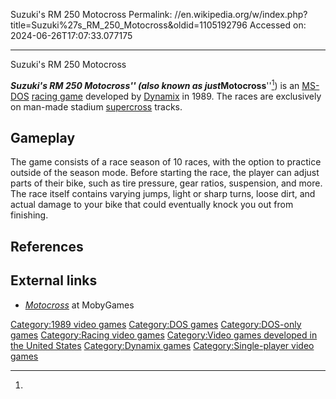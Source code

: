 Suzuki's RM 250 Motocross
Permalink: //en.wikipedia.org/w/index.php?title=Suzuki%27s_RM_250_Motocross&oldid=1105192796
Accessed on: 2024-06-26T17:07:33.077175



------
Suzuki's RM 250 Motocross
{{More citations needed|date=December 2021}}
{{Infobox VG
| title = Suzuki's RM 250 Motocross
| image = 
| caption= 
| developer = [[Dynamix]]
| publisher = [[Gamestar]]
| designer = [[Jeff Tunnell]]<ref name="JT">{{cite web|url=http://www.mobygames.com/game/dos/motocross|title=Motocross|work=MobyGames.com|accessdate=2010-12-10}}</ref>
| released = 1989
| genre = [[Racing game|Racing]]
| modes = [[Single-player video game|Single-player]]
| platforms = [[MS-DOS]]
}}

'''''Suzuki's RM 250 Motocross''''' (also known as just '''''Motocross'''''<ref name="JT"/>) is an  [[MS-DOS]] [[racing game]] developed by [[Dynamix]] in 1989. The races are exclusively on man-made stadium [[AMA Supercross Championship|supercross]] tracks.

==Gameplay==
The game consists of a race season of 10 races, with the option to practice outside of the season mode. Before starting the race, the player can adjust parts of their bike, such as tire pressure, gear ratios, suspension, and more. The race itself contains varying jumps, light or sharp turns, loose dirt, and actual damage to your bike that could eventually knock you out from finishing.

==References==
{{reflist}}

==External links==
* [http://www.mobygames.com/game/dos/motocross ''Motocross''] at MobyGames

{{Dynamix}}
[[Category:1989 video games]]
[[Category:DOS games]]
[[Category:DOS-only games]]
[[Category:Racing video games]]
[[Category:Video games developed in the United States]]
[[Category:Dynamix games]]
[[Category:Single-player video games]]